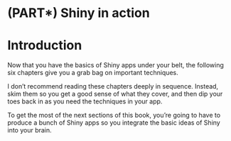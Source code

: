 # (PART\*) Shiny in action {-}

# Introduction {-}

Now that you have the basics of Shiny apps under your belt, the following six chapters give you a grab bag on important techniques.

I don't recommend reading these chapters deeply in sequence. Instead, skim them so you get a good sense of what they cover, and then dip your toes back in as you need the techniques in your app.  

To get the most of the next sections of this book, you're going to have to produce a bunch of Shiny apps so you integrate the basic ideas of Shiny into your brain.
